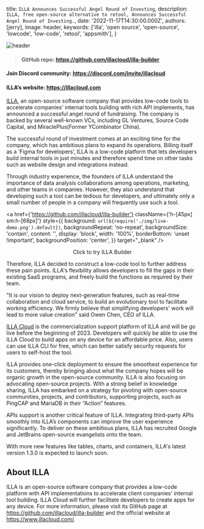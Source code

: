 
  title: `ILLA Announces Successful Angel Round of Investing`,
  description: `ILLA, free open-source alternative to retool, Announces Successful Angel Round of Investing.`,
  date: '2022-11-17T14:30:00.000Z',
  authors: [jerry],
  image: header,
  keywords: ['illa', 'open source', 'open-source', 'lowcode', 'low-code', 'retool', 'appsmith'],
}

<img
  src={header}
  alt="header"
/>

>#### GitHub repo: https://github.com/illacloud/illa-builder
#### Join Discord community: https://discord.com/invite/illacloud
#### ILLA’s website: https://illacloud.com

[ILLA](https://github.com/illacloud/illa-builder), an open-source software company that provides low-code tools to accelerate companies' internal tools building with rich API implements, has announced a successful angel round of fundraising. The company is backed by several well-known VCs, including GL Ventures, Source Code Capital, and MiraclePlus(Former YCombinator China).

The successful round of investment comes at an exciting time for the company, which has ambitious plans to expand its operations. Billing itself as a ‘Figma for developers’, ILLA is a low-code platform that lets developers build internal tools in just minutes and therefore spend time on other tasks such as website design and integrations instead.

Through industry experience, the founders of ILLA understand the importance of data analysis collaborations among operations, marketing, and other teams in companies. However, they also understand that developing such a tool can be tedious for developers, and ultimately only a small number of people in a company will frequently use such a tool.

<a 
  href={'https://github.com/illacloud/illa-builder'} 
  className={'h-[45px] sm:h-[68px]'} 
  style={{
    background: `url(${require('./img/live-demo.png').default})`,
    backgroundRepeat: 'no-repeat',
    backgroundSize: 'contain',
    content: '',
    display: 'block',
    width: '100%',
    borderBottom: 'unset !important',
    backgroundPosition: 'center',
  }} 
  target="_blank" 
/>
<center style={{whiteSpace: 'break-spaces'}}>
  <figcaption>
    Click to  try ILLA Builder
  </figcaption>
</center>

Therefore, ILLA decided to construct a low-code tool to further address these pain points. ILLA's flexibility allows developers to fill the gaps in their existing SaaS programs, and freely build the functions as required by their team.

"It is our vision to deploy next-generation features, such as real-time collaboration and cloud service, to build an evolutionary tool to facilitate working efficiency. We firmly believe that simplifying developers' work will lead to more value creation" said Owen Chen, CEO of ILLA.

[ILLA Cloud](https://github.com/illacloud/illa-builder) is the commercialization support platform of ILLA and will be go live before the beginning of 2023. Developers will quickly be able to use the ILLA Cloud to build apps on any device for an affordable price. Also, users can use ILLA CLI for free, which can better satisfy security requests for users to self-host the tool.

ILLA provides one-click deployment to ensure the smoothest experience for its customers, thereby bringing about what the company hopes will be organic growth in the open-source community. ILLA is also focusing on advocating open-source projects. With a strong belief in knowledge sharing, ILLA has embarked on a strategy for pivoting with open-source communities, projects, and contributors, supporting projects, such as PingCAP and MariaDB in their “Action” features.

APIs support is another critical feature of ILLA. Integrating third-party APIs smoothly into ILLA’s components can improve the user experience significantly. To deliver on these ambitious plans, ILLA has recruited Google and JetBrains open-source evangelists onto the team.

With more new features like tables, charts, and containers, ILLA's latest version 1.3.0 is expected to launch soon.

## About ILLA

ILLA is an open-source software company that provides a low-code platform with API implementations to accelerate client companies' internal tool building. ILLA Cloud will further facilitate developers to create apps for any device. For more information, please visit its GitHub page at https://github.com/illacloud/illa-builder and the official website at https://www.illacloud.com/.




